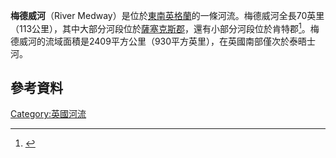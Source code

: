 {{noteTA
|1=zh:梅德威;zh-tw:麥德威;
}}{{Infobox river
| name               = River Medway
| name_native        =
| name_native_lang   =
| name_other         =
| name_etymology     =
<!---------------------- IMAGE & MAP -->
| image              = ChathamMedway2647.JPG
| image_size         =
| image_caption      = 摄于[[查塔姆|查塔姆]]
| map                = Kent Town Rivers.svg
| map_size           =
| map_caption        =流经肯特郡的梅德韦河
| pushpin_map        =
| pushpin_map_size   =
| pushpin_map_caption=
<!---------------------- LOCATION -->
| subdivision_type1  = 国家
| subdivision_name1  = [[英格兰|英格兰]]
| subdivision_type2  =
| subdivision_name2  =
| subdivision_type3  = 地区
| subdivision_name3  = [[东南英格兰|东南英格兰]]、[[西萨塞克斯|西萨塞克斯]]和[[肯特郡|肯特郡]]
| subdivision_type4  = 
| subdivision_type5  =
| subdivision_name5  =
<!---------------------- PHYSICAL CHARACTERISTICS -->
| length             = {{convert|70|mi|km|abbr=on}}
| width_min          =
| width_avg          =
| width_max          =
| depth_min          =
| depth_avg          =
| depth_max          =
| discharge1_location= [[特斯顿|特斯顿]]
| discharge1_min     = {{convert|0.43|m3/s|cuft/s|abbr=on}}24 August 1978
| discharge1_avg     = {{convert|11.08|m3/s|cuft/s|abbr=on}}
| discharge1_max     = {{convert|358.6|m3/s|cuft/s|abbr=on}}16 September 1968
<!---------------------- BASIN FEATURES -->
| source1            =
| source1_location   = [[西萨塞克斯|西萨塞克斯]][[特纳斯山|特纳斯山]]
| source1_coordinates= {{coord|51|06|25|N|0|5|37|W|display=inline}}
| source1_elevation  = {{convert|489|ft|abbr=on}}
| mouth              = [[泰晤士河口|泰晤士河口]]
| mouth_location     =肯特郡[[希尔内斯|希尔内斯]]
| mouth_coordinates  = {{coord|51|26|57|N|0|44|18|E|display=inline,title}}
| mouth_elevation    =
| progression        =
| river_system       =
| basin_size         = {{convert|930|sqmi|abbr=on}}
| tributaries_left   = [[埃登河|埃登河]]、[[伯恩河|伯恩河]]、Wateringbury Stream、East Malling Stream等
| tributaries_right  = River Teise、River Beult、Loose Stream、River Len等
| custom_label       =
| custom_data        = {{Designation list
 | embed = yes
 | designation1 = Ramsar
 | designation1_offname = Medway Estuary & Marshes
 | designation1_date =  1993年12月15日}}
| extra              =
}}
'''梅德威河'''（River Medway）是位於[[東南英格蘭|東南英格蘭]]的一條河流。梅德威河全長70英里（113公里），其中大部分河段位於[[薩塞克斯郡|薩塞克斯郡]]，還有小部分河段位於肯特郡<ref name="LitBk">{{cite book|last=Arscott|first=David|title=A Little Book of Sussex|publisher=The History Press Ltd |location=Abingdon|year=2011}}</ref>。梅德威河的流域面積是2409平方公里（930平方英里），在英國南部僅次於泰晤士河。

==參考資料==
{{Reflist}}
[[Category:英國河流|Category:英國河流]]